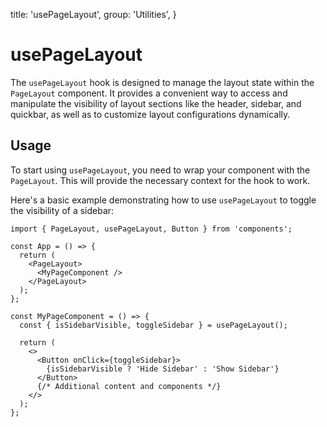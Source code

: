 
  title: 'usePageLayout',
  group: 'Utilities',
}

# usePageLayout

The `usePageLayout` hook is designed to manage the layout state within the `PageLayout` component. It provides a convenient way to access and manipulate the visibility of layout sections like the header, 
sidebar, and quickbar, as well as to customize layout configurations dynamically.

## Usage
To start using `usePageLayout`, you need to wrap your component with the `PageLayout`. This will provide the necessary context for the hook to work.

Here's a basic example demonstrating how to use `usePageLayout` to toggle the visibility of a sidebar:

```tsx
import { PageLayout, usePageLayout, Button } from 'components';

const App = () => {
  return (
    <PageLayout>
      <MyPageComponent />
    </PageLayout>
  );
};

const MyPageComponent = () => {
  const { isSidebarVisible, toggleSidebar } = usePageLayout();

  return (
    <>
      <Button onClick={toggleSidebar}>
        {isSidebarVisible ? 'Hide Sidebar' : 'Show Sidebar'}
      </Button>
      {/* Additional content and components */}
    </>
  );
};
```

<Attributes component="usePageLayout" edit="/app/hooks/use-page-layout.mdx"></Attributes>